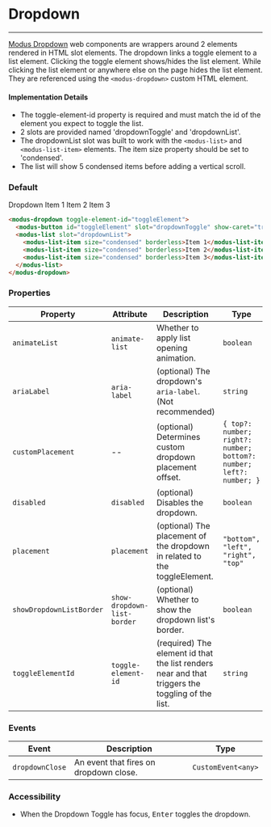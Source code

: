 # Dropdown

---

[Modus Dropdown](https://modus.trimble.com/components/dropdowns/) web components are wrappers around 2 elements rendered in HTML slot elements. The dropdown links a toggle element to a list element. Clicking the toggle element shows/hides the list element. While clicking the list element or anywhere else on the page hides the list element. They are referenced using the `<modus-dropdown>` custom HTML element.

#### Implementation Details

- The toggle-element-id property is required and must match the id of the element you expect to toggle the list.
- 2 slots are provided named 'dropdownToggle' and 'dropdownList'.
- The dropdownList slot was built to work with the `<modus-list>` and `<modus-list-item>` elements. The item size property should be set to 'condensed'.
- The list will show 5 condensed items before adding a vertical scroll.

### Default

<modus-dropdown toggle-element-id="toggleElement">
  <modus-button id="toggleElement" slot="dropdownToggle" show-caret="true">
    Dropdown
  </modus-button>
  <modus-list slot="dropdownList">
    <modus-list-item size="condensed" borderless>
      Item 1
    </modus-list-item>
    <modus-list-item size="condensed" borderless>
      Item 2
    </modus-list-item>
    <modus-list-item size="condensed" borderless>
      Item 3
    </modus-list-item>
  </modus-list>
</modus-dropdown>

```html
<modus-dropdown toggle-element-id="toggleElement">
  <modus-button id="toggleElement" slot="dropdownToggle" show-caret="true">Dropdown</modus-button>
  <modus-list slot="dropdownList">
    <modus-list-item size="condensed" borderless>Item 1</modus-list-item>
    <modus-list-item size="condensed" borderless>Item 2</modus-list-item>
    <modus-list-item size="condensed" borderless>Item 3</modus-list-item>
  </modus-list>
</modus-dropdown>
```

### Properties

| Property                 | Attribute                   | Description                                                                                      | Type                                                                | Default     |
| ------------------------ | --------------------------- | ------------------------------------------------------------------------------------------------ | ------------------------------------------------------------------- | ----------- |
| `animateList`            | `animate-list`              | Whether to apply list opening animation.                                                         | `boolean`                                                           | `false`     |
| `ariaLabel`              | `aria-label`                | (optional) The dropdown's `aria-label`. (Not recommended)                                        | `string`                                                            | `undefined` |
| `customPlacement`        | --                          | (optional) Determines custom dropdown placement offset.                                          | `{ top?: number; right?: number; bottom?: number; left?: number; }` | `undefined` |
| `disabled`               | `disabled`                  | (optional) Disables the dropdown.                                                                | `boolean`                                                           | `undefined` |
| `placement`              | `placement`                 | (optional) The placement of the dropdown in related to the toggleElement.                        | `"bottom", "left", "right", "top"`                                  | `'bottom'`  |
| `showDropdownListBorder` | `show-dropdown-list-border` | (optional) Whether to show the dropdown list's border.                                           | `boolean`                                                           | `true`      |
| `toggleElementId`        | `toggle-element-id`         | (required) The element id that the list renders near and that triggers the toggling of the list. | `string`                                                            | `undefined` |

### Events

| Event           | Description                            | Type               |
| --------------- | -------------------------------------- | ------------------ |
| `dropdownClose` | An event that fires on dropdown close. | `CustomEvent<any>` |

### Accessibility

- When the Dropdown Toggle has focus, <kbd>Enter</kbd> toggles the dropdown.
